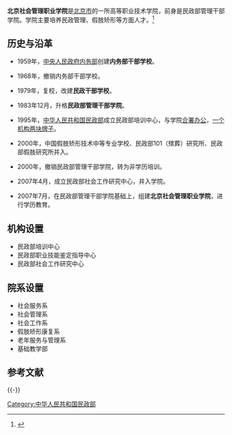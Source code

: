 {{Infobox university
| 名称 = 北京社会管理职业学院
| 外文名 = Beijing College of Social Administration (BCSA)
| 图像 = [[File:Beijing_Social_Administration_Vocational_College.jpg|250px]]
| 图像说明 = 校徽
| 校训 = 
| 建校 = 1959年
| 闭校 = 
| 类型 = 公立高等职业技术院校
| 校长 = 
| 院长 = 邹文开
| 书记 = 邹文开
| 教师 = 259人
| 职工 = 
| 学生 = 
| campus = 廊坊市[[燕郊|燕郊]]、北京市[[大兴区|大兴]]
| 地址 = {{CHN}}[[河北省|河北省]][[廊坊市|廊坊市]][[燕郊经济技术开发区|燕郊经济技术开发区]]燕灵路2号
| 校园环境 = 
| 面积 = 906亩
| 代表色 = 
| 邮编 = 
| 电话 = 
| 网站 = http://sgy.mca.gov.cn/
| 标志 = 
| 脚注 = 
}}

'''北京社会管理职业学院'''是[[北京市|北京市]]的一所高等职业技术学院，前身是民政部管理干部学院。学院主要培养民政管理、假肢矫形等方面人才。<ref>{{Cite web|title=学院概况|url=http://www.bcsa.edu.cn/channel_110.html|accessdate=2020-07-17|publisher=北京社会管理职业学院|archiveurl=https://web.archive.org/web/20110427083458/http://www.bcsa.edu.cn/channel_110.html|archivedate=2011-04-27|dead-url=yes}}</ref>

== 历史与沿革 ==
*1959年，[[中央人民政府内务部|中央人民政府内务部]]创建'''内务部干部学校'''。

*1968年，撤销内务部干部学校。

*1979年，复校，改建'''民政干部学校'''。

*1983年12月，升格'''民政部管理干部学院'''。

*1995年，[[中华人民共和国民政部|中华人民共和国民政部]]成立民政部培训中心，与学院[[合署办公|合署办公]]，[[一个机构两块牌子|一个机构两块牌子]]。

*2000年，中国假肢矫形技术中等专业学校、民政部101（殡葬）研究所、民政部假肢研究所并入。

*2000年，撤销民政部管理干部学院，转为非学历培训。

*2007年4月，成立民政部社会工作研究中心，并入学院。

*2007年7月，在民政部管理干部学院基础上，组建'''北京社会管理职业学院'''，进行学历教育。

==机构设置==
* 民政部培训中心
* 民政部职业技能鉴定指导中心
* 民政部社会工作研究中心
==院系设置==
*社会服务系
* 社会管理系
* 社会工作系
* 假肢矫形康复系
* 老年服务与管理系
* 基础教学部

== 参考文献 ==
{{Reflist}}

{{-}}
{{北京高等院校}}

[[Category:中华人民共和国民政部|Category:中华人民共和国民政部]]